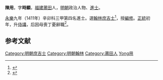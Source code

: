 '''陳用'''，字'''時顯'''，[[福建|福建]][[莆田|莆田]]人，[[明朝|明朝]]政治人物、[[進士|進士]]。

[[永乐_(明朝)|永樂]]九年（1411年）辛卯科三甲第四名進士。選[[翰林|翰林]][[庶吉士|庶吉士]]<ref>{{Cite book|title=翰林与明代政治 A RESEARCH ON HANLIN AND ITS POLITICAL ROLE IN THE MING DYNASTY|last=包诗卿著|first=|publisher=上海：上海古籍出版社|year=2015.07|isbn=978-7-5325-7636-4|location=|pages=194-198}}</ref>，授[[編修|編修]]。[[正统_(年号)|正統]]初年，升[[侍講|侍講]]，后因母喪丁憂辭職<ref>{{cite book | language = zh-hans | author = 潘荣胜 | coauthors =  | title = 《明清进士录》 | url =  | date = 2006年 | location =  | publisher = [[中华书局|中华书局]] | id =  | isbn = 9787101043501 | pages = 32页 }}</ref>。

==参考文献==
<div class="references-small">
<references></references>
</div>

{{明朝人物小作品}}
{{永樂九年辛卯科殿試金榜}}

{{DEFAULTSORT:Chen陳}}
[[Category:明朝庶吉士|Category:明朝庶吉士]]
[[Category:明朝翰林|Category:明朝翰林]]
[[Category:莆田人|Category:莆田人]]
[[Category:陳姓|Yong用]]